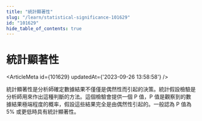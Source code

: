 ```yaml
---
title: "統計顯著性"
slug: "/learn/statistical-significance-101629"
id: "101629"
hide_table_of_contents: true
---
```



# 統計顯著性

<ArticleMeta id={101629} updatedAt={'2023-09-26 13:58:58'} />
<div className='border-solid border-b border-t-0 my-4 border-[var(--ifm-color-gray-300)]' />

統計顯著性是分析師確定數據結果不僅僅是偶然性而引起的決策。統計假設檢驗是分析師用來作出這種判斷的方法。這個檢驗會提供一個 P 值，P 值是觀察到的數據結果極端程度的概率，假設這些結果完全是由偶然性引起的。一般認為 P 值為 5% 或更低時具有統計顯著性。
